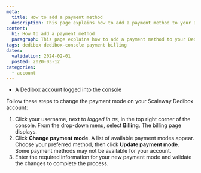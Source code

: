 ```yaml
---
meta:
  title: How to add a payment method
  description: This page explains how to add a payment method to your Dedibox console.
content:
  h1: How to add a payment method
  paragraph: This page explains how to add a payment method to your Dedibox console.
tags: dedibox dedibox-console payment billing
dates:
  validation: 2024-02-01
  posted: 2020-03-12
categories:
  - account
---
```


<Macro id="requirements" />

- A Dedibox account logged into the [console](https://console.online.net)

Follow these steps to change the payment mode on your Scaleway Dedibox account:

1. Click your username, next to _logged in as_, in the top right corner of the console. From the drop-down menu, select **Billing**. The billing page displays.
2. Click **Change payment mode**. A list of available payment modes appear. Choose your preferred method, then click **Update payment mode**.
    <Message type="note">
      Some payment methods may not be available for your account.
    </Message>
3. Enter the required information for your new payment mode and validate the changes to complete the process.


